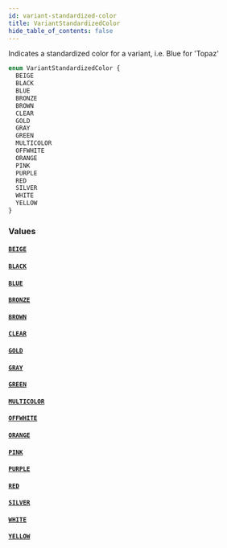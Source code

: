 ```yaml
---
id: variant-standardized-color
title: VariantStandardizedColor
hide_table_of_contents: false
---
```



Indicates a standardized color for a variant, i.e. Blue for 'Topaz'

```graphql
enum VariantStandardizedColor {
  BEIGE
  BLACK
  BLUE
  BRONZE
  BROWN
  CLEAR
  GOLD
  GRAY
  GREEN
  MULTICOLOR
  OFFWHITE
  ORANGE
  PINK
  PURPLE
  RED
  SILVER
  WHITE
  YELLOW
}
```


### Values

#### [`BEIGE`](#)




#### [`BLACK`](#)




#### [`BLUE`](#)




#### [`BRONZE`](#)




#### [`BROWN`](#)




#### [`CLEAR`](#)




#### [`GOLD`](#)




#### [`GRAY`](#)




#### [`GREEN`](#)




#### [`MULTICOLOR`](#)




#### [`OFFWHITE`](#)




#### [`ORANGE`](#)




#### [`PINK`](#)




#### [`PURPLE`](#)




#### [`RED`](#)




#### [`SILVER`](#)




#### [`WHITE`](#)




#### [`YELLOW`](#)






